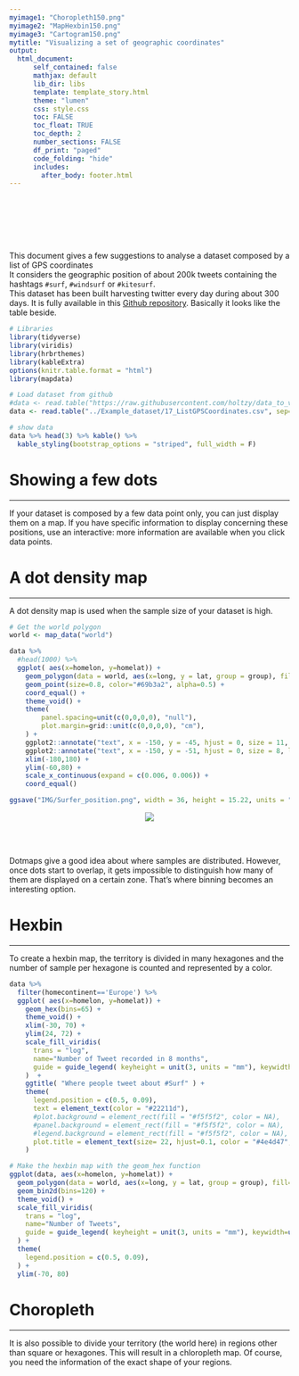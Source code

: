 ```yaml
---
myimage1: "Choropleth150.png"
myimage2: "MapHexbin150.png"
myimage3: "Cartogram150.png"
mytitle: "Visualizing a set of geographic coordinates"
output:
  html_document:
      self_contained: false    
      mathjax: default
      lib_dir: libs
      template: template_story.html
      theme: "lumen"
      css: style.css
      toc: FALSE
      toc_float: TRUE
      toc_depth: 2
      number_sections: FALSE
      df_print: "paged"
      code_folding: "hide"
      includes: 
        after_body: footer.html
---
```


<br><br>
<div class="mycontent">




<div class = "row">
<div class = "col-md-8">
<br><br><br>This document gives a few suggestions to analyse a dataset composed by a list of GPS coordinates<br>It considers the geographic position of about 200k tweets containing the hashtags `#surf`, `#windsurf` or `#kitesurf`.<br>This dataset has been built harvesting twitter every day during about 300 days. It is fully available in this [Github repository](https://github.com/holtzy/data_to_viz/tree/master/Example_dataset). Basically it looks like the table beside.
</div>
<div class = "col-md-4">

```r
# Libraries
library(tidyverse)
library(viridis)
library(hrbrthemes)
library(kableExtra)
options(knitr.table.format = "html")
library(mapdata)

# Load dataset from github
#data <- read.table("https://raw.githubusercontent.com/holtzy/data_to_viz/master/Example_dataset/17_ListGPSCoordinates.csv", sep=",", header=T)
data <- read.table("../Example_dataset/17_ListGPSCoordinates.csv", sep=",", header=T)

# show data
data %>% head(3) %>% kable() %>%
  kable_styling(bootstrap_options = "striped", full_width = F)
```
</div>
</div>






# Showing a few dots
***
If your dataset is composed by a few data point only, you can just display them on a map. If you have specific information to display concerning these positions, use an interactive: more information are available when you click data points.


# A dot density map
***
A dot density map is used when the sample size of your dataset is high.

```r
# Get the world polygon
world <- map_data("world")

data %>%
  #head(1000) %>%
  ggplot( aes(x=homelon, y=homelat)) +
    geom_polygon(data = world, aes(x=long, y = lat, group = group), fill="grey", alpha=0.1) +
    geom_point(size=0.8, color="#69b3a2", alpha=0.5) +
    coord_equal() +
    theme_void() +
    theme(
        panel.spacing=unit(c(0,0,0,0), "null"),
        plot.margin=grid::unit(c(0,0,0,0), "cm"),
    ) +
    ggplot2::annotate("text", x = -150, y = -45, hjust = 0, size = 11, label = paste("Where surfers live."), color = "Black") +
    ggplot2::annotate("text", x = -150, y = -51, hjust = 0, size = 8, label = paste("data-to-viz.com | 200,000 #surf tweets recovered"), color = "black", alpha = 0.5) +
    xlim(-180,180) +
    ylim(-60,80) +
    scale_x_continuous(expand = c(0.006, 0.006)) +
    coord_equal() 

ggsave("IMG/Surfer_position.png", width = 36, height = 15.22, units = "in", dpi = 90)

```

</div>

<center>

![](IMG/Surfer_position.png)

</center>

<br><br>

<div class="mycontent">

Dotmaps give a good idea about where samples are distributed. However, once dots start to overlap, it gets impossible to distinguish how many of them are displayed on a certain zone. That's where binning becomes an interesting option.



# Hexbin
***

To create a hexbin map, the territory is divided in many hexagones and the number of sample per hexagone is counted and represented by a color.

```r

data %>%
  filter(homecontinent=='Europe') %>%
  ggplot( aes(x=homelon, y=homelat)) + 
    geom_hex(bins=65) +
    theme_void() +
    xlim(-30, 70) +
    ylim(24, 72) +
    scale_fill_viridis(
      trans = "log", 
      name="Number of Tweet recorded in 8 months", 
      guide = guide_legend( keyheight = unit(3, units = "mm"), keywidth=unit(12, units = "mm"), label.position = "bottom", title.position = 'top', nrow=1) 
    )  +
    ggtitle( "Where people tweet about #Surf" ) +
    theme(
      legend.position = c(0.5, 0.09),
      text = element_text(color = "#22211d"),
      #plot.background = element_rect(fill = "#f5f5f2", color = NA), 
      #panel.background = element_rect(fill = "#f5f5f2", color = NA), 
      #legend.background = element_rect(fill = "#f5f5f2", color = NA),
      plot.title = element_text(size= 22, hjust=0.1, color = "#4e4d47", margin = margin(b = -0.1, t = 0.4, l = 2, unit = "cm")),
    )
```







```r

# Make the hexbin map with the geom_hex function
ggplot(data, aes(x=homelon, y=homelat)) + 
  geom_polygon(data = world, aes(x=long, y = lat, group = group), fill="grey", alpha=0.3) +
  geom_bin2d(bins=120) +
  theme_void() +
  scale_fill_viridis(
    trans = "log", 
    name="Number of Tweets", 
    guide = guide_legend( keyheight = unit(3, units = "mm"), keywidth=unit(12, units = "mm"), label.position = "bottom", title.position = 'top', nrow=1)
  ) +
  theme(
    legend.position = c(0.5, 0.09),
  ) +
  ylim(-70, 80)
```



# Choropleth
***

It is also possible to divide your territory (the world here) in regions other than square or hexagones. This will result in a chloropleth map. Of course, you need the information of the exact shape of your regions.

